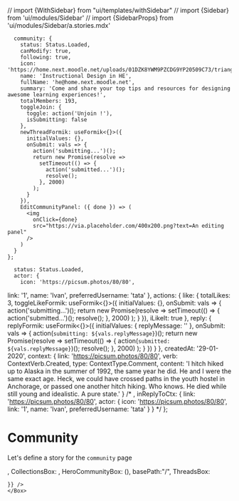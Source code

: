 // import {WithSidebar} from "ui/templates/withSidebar"
// import {Sidebar} from 'ui/modules/Sidebar'
// import {SidebarProps} from 'ui/modules/Sidebar/a.stories.mdx'

      community: {
        status: Status.Loaded,
        canModify: true,
        following: true,
        icon: 'https://home.next.moodle.net/uploads/01DZK8YWM9PZCDG9YP20509C73/triangles.jpeg',
        name: 'Instructional Design in HE',
        fullName: 'he@home.next.moodle.net',
        summary: 'Come and share your top tips and resources for designing awesome learning experiences!',
        totalMembers: 193,
        toggleJoin: {
          toggle: action('Unjoin !'),
          isSubmitting: false
        },
        newThreadFormik: useFormik<{}>({
          initialValues: {},
          onSubmit: vals => {
            action('submitting...')();
            return new Promise(resolve =>
              setTimeout(() => {
                action('submitted...')();
                resolve();
              }, 2000)
            );
          }
        }),
        EditCommunityPanel: ({ done }) => (
          <img
            onClick={done}
            src="https://via.placeholder.com/400x200.png?text=An editing panel"
          />
        )
      }
    };

      status: Status.Loaded,
      actor: {
        icon: 'https://picsum.photos/80/80',
  link: '1',
  name: 'Ivan',
  preferredUsername: 'tata'
  },
      actions: {
      like: {
    totalLikes: 3,
    toggleLikeFormik: useFormik<{}>({
      initialValues: {},
      onSubmit: vals => {
        action('submitting...')();
        return new Promise(resolve =>
          setTimeout(() => {
            action('submitted...')();
            resolve();
          }, 2000)
        );
      }
    }),
    iLikeIt: true
  },
  reply: {
    replyFormik: useFormik<{}>({
      initialValues: { replyMessage: '' },
      onSubmit: vals => {
        action(`submitting: ${vals.replyMessage}`)();
        return new Promise(resolve =>
          setTimeout(() => {
            action(`submitted: ${vals.replyMessage}`)();
            resolve();
          }, 2000)
        );
      }
    })
  }
  },
      createdAt: '29-01-2020',
      context: {
        link: 'https://picsum.photos/80/80',
        verb: ContextVerb.Created,
        type: ContextType.Comment,
        content: 'I hitch hiked up to Alaska in the summer of 1992, the same year he did. He and I were the same exact age. Heck, we could have crossed paths in the youth hostel in Anchorage, or passed one another hitch hiking. Who knows. He died while still young and idealistic. A pure state.'
      } /* ,
      inReplyToCtx: {
        link: 'https://picsum.photos/80/80',
        actor: {
        icon: 'https://picsum.photos/80/80',
  link: '1',
  name: 'Ivan',
  preferredUsername: 'tata'
  }
      } */
    };



<Meta title="Pages|Community" component={Community}/>



# Community
Let's define a story for the `community` page

<Preview>
  <Story name="community page">
     <Box sx={{margin: "0 auto", width: "fit-content"}}>
    <Community {...{
        newThreadFormik:null,
        ActivitiesBox: <React.Fragment>
          <ActivityPreview {...activityPreviewProps} key="1" />
          <ActivityPreview {...activityPreviewProps} key="2" />
          <ActivityPreview {...activityPreviewProps} key="3" />
        </React.Fragment>,
        CollectionsBox: <React.Fragment>
          <CollectionPreview
              key="1"
              icon="https://i.picsum.photos/id/911/80/80.jpg"
              name="Beatiful landscapes"
              summary="There are only two ways to live your life. One is as though nothing is a miracle. The other is as though everything is a miracle"
              totalResources={12}
              link={{external:false,url:'#'}}
            />
            <CollectionPreview
              key="2"
              icon="https://i.picsum.photos/id/911/80/80.jpg"
              name="Beatiful landscapes"
              summary="There are only two ways to live your life. One is as though nothing is a miracle. The other is as though everything is a miracle"
              totalResources={12}
              link={{external:false,url:'#'}}
            />
            <CollectionPreview
              key="3"
              icon="https://i.picsum.photos/id/911/80/80.jpg"
              name="Beatiful landscapes"
              summary="There are only two ways to live your life. One is as though nothing is a miracle. The other is as though everything is a miracle"
              totalResources={12}
              link={{external:false,url:'#'}}
            />
        </React.Fragment>,
        HeroCommunityBox: (<HeroCommunity {...communityProps}/>),
        basePath:"/",
        ThreadsBox: <React.Fragment>
          <ActivityPreview {...activityPreviewProps} key="1" />
          <ActivityPreview {...activityPreviewProps} key="2" />
          <ActivityPreview {...activityPreviewProps} key="3" />
        </React.Fragment>
        
    }} />
    </Box>
  </Story>
</Preview>

